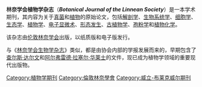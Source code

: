 {{Unreferenced|time=2019-08-13T22:59:49+00:00}}
{{infobox journal
|cover=
|discipline = [[植物学|植物学]]
|language = [[英文|英文]]
|publisher = Blackwell on behalf of the [[Linnean_Society|Linnean Society]]
|country = 英国
|ISSN = 0024-4074
| impact = 3.057
| impact-year = 2018
|editor = Michael F. Fay
|openaccess = To developing countries via [[AGORA|AGORA]]; also upon payment of a fee by the author.
}}

'''林奈学会植物学杂志'''（'''''Botanical Journal of the Linnean Society'''''）是一本学术期刊，其内容为关于[[真菌|真菌]]和[[植物|植物]]的原始论文，包括[[解剖学|解剖学]]、[[生物系统学|生物系统学]]、[[细胞学|细胞学]]、[[生态学|生态学]]、[[植物学|植物学]]、[[电子显微术|电子显微术]]、[[形态发生|形态发生]]、[[古植物学|古植物学]]、[[孢粉学|孢粉学]]和[[植物化学|植物化学]]。

该杂志由[[伦敦林奈学会|伦敦林奈学会]]出版，以纸质版和电子版发行。

与《[[林奈学会生物学杂志|林奈学会生物学杂志]]》类似，都是由协会内部的学报发展而来的，早期包含了[[查尔斯·达尔文|查尔斯·达尔文]]和[[阿尔弗雷德·拉塞尔·华莱士|阿尔弗雷德·拉塞尔·华莱士]]的文件，现已成为植物学领域的重要现代出版物。

[[Category:植物学期刊|Category:植物学期刊]]
[[Category:倫敦林奈學會|Category:倫敦林奈學會]]
[[Category:威立-布莱克威尔期刊|Category:威立-布莱克威尔期刊]]
{{pub-stub}}
